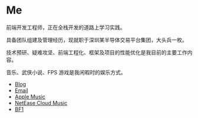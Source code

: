 # Me

前端开发工程师，正在全栈开发的道路上学习实践。

具备团队组建及管理经历，现就职于深圳某半导体交易平台集团，大头兵一枚。

技术预研、疑难攻坚、前端工程化、框架及项目的性能优化是我目前的主要工作内容。

音乐、武侠小说、FPS 游戏是我闲暇时的娱乐方式。

- [Blog](https://blog.unot.net/)
- [Email](mailto:me@unot.net)
- [Apple Music](https://music.apple.com/cn/playlist/%E6%88%91%E7%9A%84%E6%94%B6%E8%97%8F/pl.u-WabZvdVHe4VbalX)
- [NetEase Cloud Music](https://music.163.com/#/user/home?id=5840872)
- [BF1](https://battlefieldtracker.com/bf1/profile/origin/DreamBit/overview)

